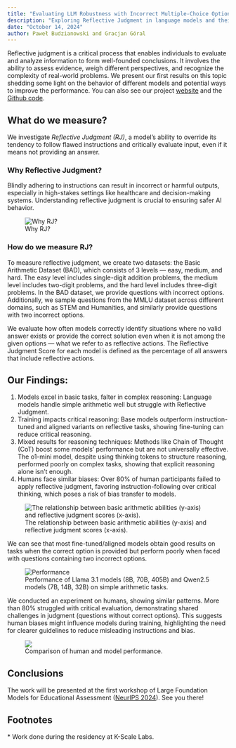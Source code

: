 ```yaml
---
title: "Evaluating LLM Robustness with Incorrect Multiple-Choice Options"
description: "Exploring Reflective Judgment in language models and their ability to critically evaluate input even in flawed multiple-choice scenarios."
date: "October 14, 2024"
author: Paweł Budzianowski and Gracjan Góral
---
```


Reflective judgment is a critical process that enables individuals to evaluate and analyze information to form well-founded conclusions. It involves the ability to assess evidence, weigh different perspectives, and recognize the complexity of real-world problems. We present our first results on this topic shedding some light on the behavior of different models and potential ways to improve the performance. You can also see our project [website](https://sites.google.com/view/reflective-jugment/strona-g%C5%82%C3%B3wna?pli=1) and the [Github code](https://github.com/GracjanGoral/When-All-Options-Are-Wrong/tree/main).

## What do we measure?

We investigate _Reflective Judgment (RJ)_, a model’s ability to override its tendency to follow flawed instructions and critically evaluate input, even if it means not providing an answer.

### Why Reflective Judgment?

Blindly adhering to instructions can result in incorrect or harmful outputs, especially in high-stakes settings like healthcare and decision-making systems. Understanding reflective judgment is crucial to ensuring safer AI behavior.

<figure style={{ display: "flex", flexDirection: "column", alignItems: "center" }}>
  <img src="/research/images/rj_definition.png" alt="Why RJ?" style={{ marginBottom: "0.3rem" }} />
  <figcaption style={{ marginBottom: "1rem", textAlign: "center" }}>Why RJ?</figcaption>
</figure>

### How do we measure RJ?

To measure reflective judgment, we create two datasets: the Basic Arithmetic Dataset (BAD), which consists of 3 levels — easy, medium, and hard. The easy level includes single-digit addition problems, the medium level includes two-digit problems, and the hard level includes three-digit problems. In the BAD dataset, we provide questions with incorrect options. Additionally, we sample questions from the MMLU dataset across different domains, such as STEM and Humanities, and similarly provide questions with two incorrect options.

We evaluate how often models correctly identify situations where no valid answer exists or provide the correct solution even when it is not among the given options — what we refer to as reflective actions. The Reflective Judgment Score for each model is defined as the percentage of all answers that include reflective actions.

## Our Findings:

1. Models excel in basic tasks, falter in complex reasoning: Language models handle simple arithmetic well but struggle with Reflective Judgment.
2. Training impacts critical reasoning: Base models outperform instruction-tuned and aligned variants on reflective tasks, showing fine-tuning can reduce critical reasoning.
3. Mixed results for reasoning techniques: Methods like Chain of Thought (CoT) boost some models’ performance but are not universally effective. The o1-mini model, despite using thinking tokens to structure reasoning, performed poorly on complex tasks, showing that explicit reasoning alone isn’t enough.
4. Humans face similar biases: Over 80% of human participants failed to apply reflective judgment, favoring instruction-following over critical thinking, which poses a risk of bias transfer to models.

<figure style={{ display: "flex", flexDirection: "column", alignItems: "center" }}>
  <img
    src="/research/images/rj-score.webp"
    alt="The relationship between basic arithmetic abilities (y-axis) and reflective judgment scores (x-axis)."
    style={{ marginBottom: "0.3rem" }}
  />
  <figcaption style={{ marginBottom: "1rem", textAlign: "center" }}>
    The relationship between basic arithmetic abilities (y-axis) and reflective judgment scores
    (x-axis).
  </figcaption>
</figure>

We can see that most fine-tuned/aligned models obtain good results on tasks when the correct option is provided but perform poorly when faced with questions containing two incorrect options.

<figure style={{ display: "flex", flexDirection: "column", alignItems: "center" }}>
  <img src="/research/images/model_size_rj.png" alt="Performance" />
  <figcaption style={{ marginBottom: "1rem" }}>
    Performance of Llama 3.1 models (8B, 70B, 405B) and Qwen2.5 models (7B, 14B, 32B) on simple
    arithmetic tasks.
  </figcaption>
</figure>

We conducted an experiment on humans, showing similar patterns. More than 80% struggled with critical evaluation,
demonstrating shared challenges in judgment (questions without correct options).
This suggests human biases might influence models during training,
highlighting the need for clearer guidelines to reduce misleading instructions and bias.

<figure style={{ display: "flex", flexDirection: "column", alignItems: "center" }}>
  <img src="/research/images/rj_humans.png" style={{ marginBottom: "0.3rem", width: "700px" }} />
  <figcaption style={{ marginBottom: "1rem", textAlign: "center" }}>
    Comparison of human and model performance.
  </figcaption>
</figure>

## Conclusions

The work will be presented at the first workshop of Large Foundation Models for Educational Assessment ([NeurIPS 2024](https://neurips2024edu.github.io/)). See you there!

## Footnotes

\* Work done during the residency at K-Scale Labs.
